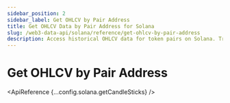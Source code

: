 ```yaml
---
sidebar_position: 2
sidebar_label: Get OHLCV by Pair Address
title: Get OHLCV Data by Pair Address for Solana
slug: /web3-data-api/solana/reference/get-ohlcv-by-pair-address
description: Access historical OHLCV data for token pairs on Solana. Track price trends and volume over time.
---
```




# Get OHLCV by Pair Address <MainnetBadge />

<div
  style={{
    display: "flex",
    flexDirection: "column",
    alignItems: "stretch", // Ensures both banners have the same width
  }}
>
  <div style={{ width: "100%" }}>
    <ChartWidgetBanner />
  </div>
  <div style={{ width: "100%" }}>
    <EthereumApiBanner
  customTitle="Looking for OHLCV data on EVM?"
  customText="Access OHLCV data by pair address on EVM using our API."
  customButtonText="Explore EVM API"
  customButtonLink="/web3-data-api/evm/reference/get-ohlcv-by-pair-address"
/>

  </div>
</div>

<ApiReference {...config.solana.getCandleSticks} />
